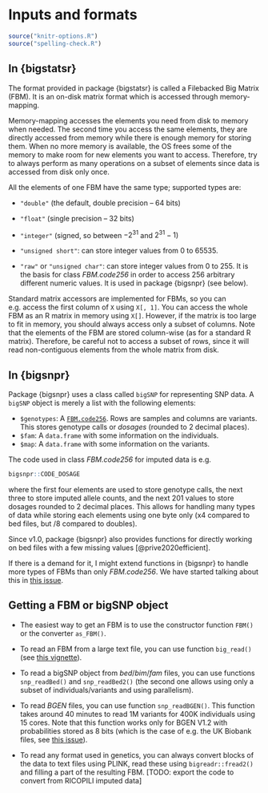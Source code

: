 # Inputs and formats

```r
source("knitr-options.R")
source("spelling-check.R")
```

## In {bigstatsr}

The format provided in package {bigstatsr} is called a Filebacked Big Matrix (FBM). It is an on-disk matrix format which is accessed through memory-mapping.

:::: {.infobox .info}
Memory-mapping accesses the elements you need from disk to memory when needed. The second time you access the same elements, they are directly accessed from memory while there is enough memory for storing them. When no more memory is available, the OS frees some of the memory to make room for new elements you want to access.
Therefore, try to always perform as many operations on a subset of elements since data is accessed from disk only once. 
::::

All the elements of one FBM have the same type; supported types are:

 - `"double"` (the default, double precision -- 64 bits)
 
 - `"float"` (single precision -- 32 bits)
 
 - `"integer"` (signed, so between $-2^{31}$ and $2^{31} - 1$)
 
 - `"unsigned short"`: can store integer values from $0$ to $65535$.
 
 - `"raw"` or `"unsigned char"`: can store integer values from $0$ to $255$. It is the basis for class *FBM.code256* in order to access 256 arbitrary different numeric values. It is used in package {bigsnpr} (see below).
 
:::: {.infobox .info}
Standard matrix accessors are implemented for FBMs, so you can e.g. access the first column of `X` using `X[, 1]`. You can access the whole FBM as an R matrix in memory using `X[]`.
However, if the matrix is too large to fit in memory, you should always access only a subset of columns.
Note that the elements of the FBM are stored column-wise (as for a standard R matrix). Therefore, be careful not to access a subset of rows, since it will read non-contiguous elements from the whole matrix from disk.
::::


## In {bigsnpr}

Package {bigsnpr} uses a class called `bigSNP` for representing SNP data. A `bigSNP` object is merely a list with the following elements:

- `$genotypes`: A [`FBM.code256`](https://privefl.github.io/bigstatsr/reference/FBM.code256-class.html). Rows are samples and columns are variants. This stores genotype calls or *dosages* (rounded to 2 decimal places).
- `$fam`: A `data.frame` with some information on the individuals.
- `$map`: A `data.frame` with some information on the variants.

:::: {.infobox .info}
The code used in class *FBM.code256* for imputed data is e.g. 
```r
bigsnpr::CODE_DOSAGE
```
where the first four elements are used to store genotype calls, the next three to store imputed allele counts, and the next 201 values to store dosages rounded to 2 decimal places. This allows for handling many types of data while storing each elements using one byte only (x4 compared to bed files, but /8 compared to doubles). 
::::

Since v1.0, package {bigsnpr} also provides functions for directly working on bed files with a few missing values [@prive2020efficient].

:::: {.infobox .info}
If there is a demand for it, I might extend functions in {bigsnpr} to handle more types of FBMs than only *FBM.code256*. We have started talking about this in [this issue](https://github.com/privefl/bigsnpr/issues/185).
::::

## Getting a FBM or bigSNP object

- The easiest way to get an FBM is to use the constructor function `FBM()` or the converter `as_FBM()`. 

- To read an FBM from a large text file, you can use function `big_read()` (see [this vignette](https://privefl.github.io/bigstatsr/articles/read-FBM-from-file.html)).

- To read a bigSNP object from *bed*/*bim*/*fam* files, you can use functions `snp_readBed()` and `snp_readBed2()` (the second one allows using only a subset of individuals/variants and using parallelism). 

- To read *BGEN* files, you can use function `snp_readBGEN()`. This function takes around 40 minutes to read 1M variants for 400K individuals using 15 cores. Note that this function works only for BGEN V1.2 with probabilities stored as 8 bits (which is the case of e.g. the UK Biobank files, see [this issue](https://github.com/privefl/bigsnpr/issues/140)).

- To read any format used in genetics, you can always convert blocks of the data to text files using PLINK, read these using `bigreadr::fread2()` and filling a part of the resulting FBM. [TODO: export the code to convert from RICOPILI imputed data]
